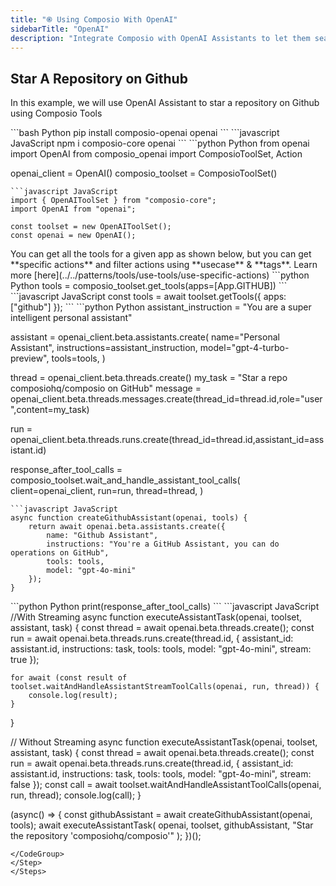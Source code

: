 ```yaml
---
title: "֎ Using Composio With OpenAI"
sidebarTitle: "OpenAI"
description: "Integrate Composio with OpenAI Assistants to let them seamlessly interact with external apps"
---
```


## Star A Repository on Github
In this example, we will use OpenAI Assistant to star a repository on Github using Composio Tools

<Steps>
<Step title="Install Packages">
<CodeGroup>
```bash Python
pip install composio-openai openai
```
```javascript JavaScript
npm i composio-core openai
```
</CodeGroup>
</Step>
<Step title="Import Libraries & Initialize ComposioToolSet & LLM">
<CodeGroup>
```python Python
from openai import OpenAI
from composio_openai import ComposioToolSet, Action

openai_client = OpenAI()
composio_toolset = ComposioToolSet()
```
```javascript JavaScript
import { OpenAIToolSet } from "composio-core";
import OpenAI from "openai";

const toolset = new OpenAIToolSet();
const openai = new OpenAI();
```
</CodeGroup>
</Step>

<Step title="Get All Github Tools">
You can get all the tools for a given app as shown below, but you can get **specific actions** and filter actions using **usecase** & **tags**. Learn more [here](../../patterns/tools/use-tools/use-specific-actions)
<CodeGroup>
```python Python
tools = composio_toolset.get_tools(apps=[App.GITHUB])
```
```javascript JavaScript
const tools = await toolset.getTools({ apps: ["github"] });
```
</CodeGroup>

</Step>
<Step title="Define the Assistant">
<CodeGroup>
```python Python
assistant_instruction = "You are a super intelligent personal assistant"

assistant = openai_client.beta.assistants.create(
  name="Personal Assistant",
  instructions=assistant_instruction,
  model="gpt-4-turbo-preview",
  tools=tools,
)

thread = openai_client.beta.threads.create()
my_task = "Star a repo composiohq/composio on GitHub"
message = openai_client.beta.threads.messages.create(thread_id=thread.id,role="user",content=my_task)

run = openai_client.beta.threads.runs.create(thread_id=thread.id,assistant_id=assistant.id)

response_after_tool_calls = composio_toolset.wait_and_handle_assistant_tool_calls(
    client=openai_client,
    run=run,
    thread=thread,
)
```
```javascript JavaScript
async function createGithubAssistant(openai, tools) {
    return await openai.beta.assistants.create({
        name: "Github Assistant",
        instructions: "You're a GitHub Assistant, you can do operations on GitHub",
        tools: tools,
        model: "gpt-4o-mini"
    });
}
```
</CodeGroup>
</Step>

<Step title="Execute the Agent">
<CodeGroup>
```python Python
print(response_after_tool_calls)
```
```javascript JavaScript
//With Streaming
async function executeAssistantTask(openai, toolset, assistant, task) {
    const thread = await openai.beta.threads.create();
    const run = await openai.beta.threads.runs.create(thread.id, {
        assistant_id: assistant.id,
        instructions: task,
        tools: tools,
        model: "gpt-4o-mini",
        stream: true
    });

    for await (const result of toolset.waitAndHandleAssistantStreamToolCalls(openai, run, thread)) {
        console.log(result);
    }
}

// Without Streaming
async function executeAssistantTask(openai, toolset, assistant, task) {
    const thread = await openai.beta.threads.create();
    const run = await openai.beta.threads.runs.create(thread.id, {
        assistant_id: assistant.id,
        instructions: task,
        tools: tools,
        model: "gpt-4o-mini",
        stream: false
    });
    const call = await toolset.waitAndHandleAssistantToolCalls(openai, run, thread);
    console.log(call);
}

(async() => {
    const githubAssistant = await createGithubAssistant(openai, tools);
    await executeAssistantTask(
        openai, 
        toolset, 
        githubAssistant, 
        "Star the repository 'composiohq/composio'"
    );
})();
```
</CodeGroup>
</Step>
</Steps>
